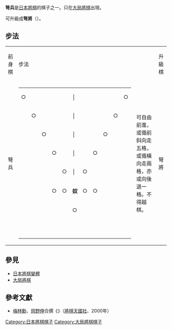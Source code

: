 {{japanese|japanese=弩兵|kana=どへい|romaji=Dohei}}

'''弩兵'''是[[日本將棋|日本將棋]]的棋子之一。只在[[大局將棋|大局將棋]]出現。

可升級成'''弩將'''（{{lang|ja|どしょう}}）。

==步法==

{| border="1" cellspacing="0" cellpadding="3"
|----- bgcolor="#dddddd"
| 前身棋 || colspan="2" | 步法 || 升級棋 || colspan="2" | 步法
|-----
| 弩兵 ||
{| border="1" cellspacing="0" cellpadding="3"
|-----
| ○ || 　 || 　 || 　 || 　
| │ || 　 || 　 || 　 || 　 || ○
|-----
| 　 || ○ || 　 || 　 || 　
| │ || 　 || 　 || 　 || ○ || 　
|-----
| 　 || 　 || ○ || 　 || 　
| │ || 　 || 　 || ○ || 　 || 　
|-----
| 　 || 　 || 　 || ○ || 　
| │ || 　 || ○ || 　 || 　 || 　
|-----
| 　 || 　 || 　 || 　 || ○
| │ || ○ || 　 || 　 || 　 || 　
|-----
| 　 || 　 || 　 || ○ || ○
| '''奴''' || ○ || ○ || 　 || 　 || 　
|-----
| 　 || 　 || 　 || 　 || 　
| ○ || 　 || 　 || 　 || 　 || 　
|-----
| 　 || 　 || 　 || 　 || 　
| 　 || 　 || 　 || 　 || 　 || 　
|}
| 可自由前進，或循前斜向走五格，或循橫向走兩格，亦或向後退一格。不得越棋。
| 弩將 ||
{| border="1" cellspacing="0" cellpadding="3"
|-----
| ＼ || 　 || 　 || 　 || 　
| │ || 　 || 　 || 　 || 　 || ／
|-----
| 　 || ＼ || 　 || 　 || 　
| │ || 　 || 　 || 　 || ／ || 　
|-----
| 　 || 　 || ＼ || 　 || 　
| │ || 　 || 　 || ／ || 　 || 　
|-----
| 　 || 　 || 　 || ＼ || 　
| │ || 　 || ／ || 　 || 　 || 　
|-----
| 　 || 　 || 　 || 　 || ＼
| │ || ／ || 　 || 　 || 　 || 　
|-----
| ○ || ○ || ○ || ○ || ○ || '''弩''' || ○ || ○
| ○ || ○ || ○
|-----
| 　 || 　 || 　 || 　 || 　
| │ || 　 || 　 || 　 || 　 || 　
|-----
| 　 || 　 || 　 || 　 || 　
| │ || 　 || 　 || 　 || 　 || 　
|}
| 可循縱向、前斜向自由行走，或循橫向走五格。不得越棋。
|}

==參見==
*[[日本將棋變體|日本將棋變體]]
*[[大局將棋|大局將棋]]

== 參考文獻 ==
* [[梅林勳|梅林勳]]、[[岡野伸|岡野伸]]合撰《{{lang|ja|改訂版 世界の将棋・古代から現代まで}}》（[[將棋天國社|將棋天國社]]、2000年）

[[Category:日本將棋棋子|Category:日本將棋棋子]]
[[Category:大局將棋棋子|Category:大局將棋棋子]]